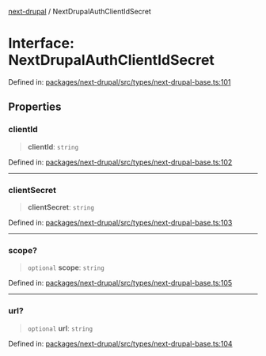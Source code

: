 [next-drupal](../globals.mdx) / NextDrupalAuthClientIdSecret

# Interface: NextDrupalAuthClientIdSecret

Defined in: [packages/next-drupal/src/types/next-drupal-base.ts:101](https://github.com/chapter-three/next-drupal/blob/b814feb907442ea504825c35810c973aeb865442/packages/next-drupal/src/types/next-drupal-base.ts#L101)

## Properties

### clientId

> **clientId**: `string`

Defined in: [packages/next-drupal/src/types/next-drupal-base.ts:102](https://github.com/chapter-three/next-drupal/blob/b814feb907442ea504825c35810c973aeb865442/packages/next-drupal/src/types/next-drupal-base.ts#L102)

---

### clientSecret

> **clientSecret**: `string`

Defined in: [packages/next-drupal/src/types/next-drupal-base.ts:103](https://github.com/chapter-three/next-drupal/blob/b814feb907442ea504825c35810c973aeb865442/packages/next-drupal/src/types/next-drupal-base.ts#L103)

---

### scope?

> `optional` **scope**: `string`

Defined in: [packages/next-drupal/src/types/next-drupal-base.ts:105](https://github.com/chapter-three/next-drupal/blob/b814feb907442ea504825c35810c973aeb865442/packages/next-drupal/src/types/next-drupal-base.ts#L105)

---

### url?

> `optional` **url**: `string`

Defined in: [packages/next-drupal/src/types/next-drupal-base.ts:104](https://github.com/chapter-three/next-drupal/blob/b814feb907442ea504825c35810c973aeb865442/packages/next-drupal/src/types/next-drupal-base.ts#L104)
